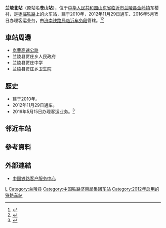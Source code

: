{{Expand|time=2016-08-27T12:37:50+00:00}}
{{Infobox China railway station
|车站名称 =兰陵北站
|图片 = 兰陵北站站房及月台.jpg
|图片介绍 = 站房背面
|其他名称 = 
|车站拼音 = Lanlingbei
|英文名称 =Lanlingbei Railway Station
|电报码 = COK
|拼音码 = LLB
|车站代码 = 17042<ref>{{cite web|url=http://hyfw.12306.cn/hyinfo/action/FwcszsAction_index?type=1|title=营业站服务信息查询|publisher=[[中国铁路客户服务中心|中国铁路客户服务中心]]|accessdate=2017-01-01|archive-date=2016-11-06|archive-url=https://web.archive.org/web/20161106075157/http://hyfw.12306.cn/hyinfo/action/FwcszsAction_index?type=1|dead-url=no}}</ref>
|车站位置 = [[山东省|山东省]][[临沂市|临沂市]][[兰陵县|兰陵县]][[金岭镇_(兰陵县)|金岭镇]]东楼村
|坐标 = {{coord|34.896791|118.006379|display=inline,title}}
|归属 = [[济南铁路局|济南铁路局]][[临沂车务段|临沂车务段]]
|线路 = [[枣临铁路|枣临铁路]]
|车站等级 =[[二等站_(中铁)|二等站]]
|使用状态 = 
|月台数目 = 
|股道数目 = 
}}
'''兰陵北站'''（原站名'''苍山站'''），位于[[中华人民共和国|中华人民共和国]][[山东省|山东省]][[临沂市|临沂市]][[兰陵县|兰陵县]][[金岭镇_(兰陵县)|金岭镇]]东楼村，是[[枣临铁路|枣临铁路]]上的火车站，建于2010年，2012年11月29日通车、2016年5月15日办理客运业务，由[[济南铁路局|济南铁路局]][[临沂车务段|临沂车务段]]管辖。<ref>{{Cite web |url=http://search.huochepiao.com/huochezhan/jieshao/4213.htm |title=兰陵北火车站介绍 |accessdate=2016-08-27 |archive-date=2018-06-15 |archive-url=https://web.archive.org/web/20180615191115/http://search.huochepiao.com/huochezhan/jieshao/4213.htm |dead-url=no }}</ref><ref>{{cite news|author=王艳彩|coauthors=魏玉婷|url=http://linyi.dzwww.com/news/201605/t20160513_14287989.htm|title=临沂车务段"5.15"调图出炉 新增旅客列车4对|publisher=大众网|date=2016-05-13|accessdate=2016-09-27|archive-date=2018-06-15|archive-url=https://web.archive.org/web/20180615191030/http://linyi.dzwww.com/news/201605/t20160513_14287989.htm|dead-url=no}}</ref>

==車站周邊==
* [[岚曹高速公路|岚曹高速公路]]
* 兰陵县贾庄乡人民政府
* 兰陵县贾庄中学
* 兰陵县贾庄乡卫生院

==歷史==
* 建于2010年。
* 2012年11月29日通车。
* 2016年5月15日办理客运业务。<ref>{{Cite web |url=http://news.ifeng.com/a/20160517/48785401_0.shtml |title=兰陵县首通旅客列车 兰陵人出行又有新方式 |accessdate=2016-08-27 |archive-date=2016-08-28 |archive-url=https://web.archive.org/web/20160828185828/http://news.ifeng.com/a/20160517/48785401_0.shtml |dead-url=no }}</ref>

== 邻近车站 ==
{{Start rail box|[[File:China_Railways.svg|16px]] [[中国铁路|中国铁路]]}}
{{s-inop|[[新兴站_(山东省)|新兴站]]|{{站|井亭}}/{{站|枣庄西}}方向}}
{{s-line|[[枣临铁路|枣临铁路]]<br />兰陵北站}}
{{s-inop|[[薛南站|薛南站]]|{{站|朱保}}方向}}
{{end box}}

==參考資料==
{{reflist}}

==外部連結==
* [http://www.12306.cn/mormhweb/ 中国铁路客户服务中心]{{Wayback|url=http://www.12306.cn/mormhweb/ |date=20180205163941 }}

{{China-rail-stub}}
{{枣临铁路}}
[[Category:临沂市铁路车站|L]]
[[Category:兰陵县|Category:兰陵县]]
[[Category:中国铁路济南局集团车站|Category:中国铁路济南局集团车站]]
[[Category:2012年启用的铁路车站|Category:2012年启用的铁路车站]]